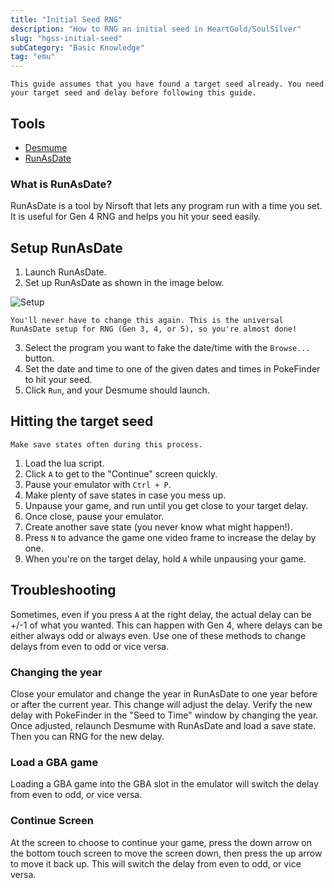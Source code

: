 ```yaml
---
title: "Initial Seed RNG"
description: "How to RNG an initial seed in HeartGold/SoulSilver"
slug: "hgss-initial-seed"
subCategory: "Basic Knowledge"
tag: "emu"
---
```


```
This guide assumes that you have found a target seed already. You need your target seed and delay before following this guide.
```

## Tools

- [Desmume](https://www.pokemonrng.com/desmume-setup)
- [RunAsDate](https://www.nirsoft.net/utils/run_as_date.html)

### What is RunAsDate?

RunAsDate is a tool by Nirsoft that lets any program run with a time you set. It is useful for Gen 4 RNG and helps you hit your seed easily.

## Setup RunAsDate

1. Launch RunAsDate.
2. Set up RunAsDate as shown in the image below.

![Setup](/images/HeartGold-SoulSilver/Initial-Seed/Setup.png)

```
You'll never have to change this again. This is the universal RunAsDate setup for RNG (Gen 3, 4, or 5), so you're almost done!
```

3. Select the program you want to fake the date/time with the `Browse...` button.
4. Set the date and time to one of the given dates and times in PokeFinder to hit your seed.
5. Click `Run`, and your Desmume should launch.

## Hitting the target seed

```
Make save states often during this process.
```

1. Load the lua script.
2. Click `A` to get to the "Continue" screen quickly.
3. Pause your emulator with `Ctrl + P`.
4. Make plenty of save states in case you mess up.
5. Unpause your game, and run until you get close to your target delay.
6. Once close, pause your emulator.
7. Create another save state (you never know what might happen!).
8. Press `N` to advance the game one video frame to increase the delay by one.
9. When you're on the target delay, hold `A` while unpausing your game.

## Troubleshooting

Sometimes, even if you press `A` at the right delay, the actual delay can be +/-1 of what you wanted. This can happen with Gen 4, where delays can be either always odd or always even. Use one of these methods to change delays from even to odd or vice versa.

### Changing the year

Close your emulator and change the year in RunAsDate to one year before or after the current year. This change will adjust the delay. Verify the new delay with PokeFinder in the "Seed to Time" window by changing the year. Once adjusted, relaunch Desmume with RunAsDate and load a save state. Then you can RNG for the new delay.

### Load a GBA game

Loading a GBA game into the GBA slot in the emulator will switch the delay from even to odd, or vice versa.

### Continue Screen

At the screen to choose to continue your game, press the down arrow on the bottom touch screen to move the screen down, then press the up arrow to move it back up. This will switch the delay from even to odd, or vice versa.
